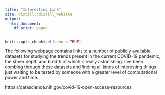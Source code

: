 ```yaml
---
title: "Interesting Link"
site: distill::distill_website
output:
  html_document:
    df_print: paged
---
```


```r
knitr::opts_chunk$set(echo = TRUE)
```

The following webpage contains links to a number of publicly available datasets for studying the trends present in the current COVID-19 pandemic, the sheer depth and bredth of which is really astonishing. I've been combing through these datasets and finding all kinds of interesting things just waiting to be tested by someone with a greater level of computational power and time.

https://datascience.nih.gov/covid-19-open-access-resources